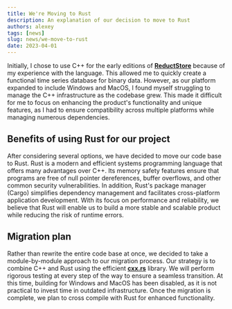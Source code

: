 ```yaml
---
title: We're Moving to Rust
description: An explanation of our decision to move to Rust
authors: alexey
tags: [news]
slug: news/we-move-to-rust
date: 2023-04-01
---
```



Initially, I chose to use C++ for the early editions of [**ReductStore**](https://www.reduct.store) because of my experience with the language. This
allowed me to quickly create a functional time series database for binary data. However, as our platform expanded to
include Windows and MacOS, I found myself struggling to manage the C++ infrastructure as the codebase grew. This made it
difficult for me to focus on enhancing the product's functionality and unique features, as I had to ensure compatibility
across multiple platforms while managing numerous dependencies.

<!--truncate-->

## Benefits of using Rust for our project

After considering several options, we have decided to move our code base to Rust. Rust is a modern and efficient systems
programming language that offers many advantages over C++. Its memory safety features ensure that programs are free of
null pointer dereferences, buffer overflows, and other common security vulnerabilities. In addition, Rust's package
manager (Cargo) simplifies dependency management and facilitates cross-platform application development. With its focus
on performance and reliability, we believe that Rust will enable us to build a more stable and scalable product while
reducing the risk of runtime errors.

## Migration plan

Rather than rewrite the entire code base at once, we decided to take a module-by-module approach to our migration
process. Our strategy is to combine C++ and Rust using the efficient [**cxx.rs**](https://cxx.rs/) library. We will perform rigorous testing at
every step of the way to ensure a seamless transition. At this time, building for Windows and MacOS has been disabled,
as it is not practical to invest time in outdated infrastructure. Once the migration is complete, we plan to cross
compile with Rust for enhanced functionality. 